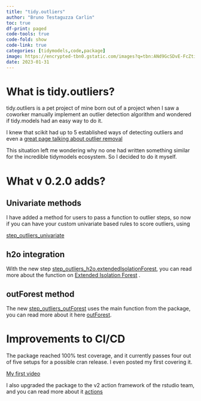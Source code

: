 ```yaml
---
title: "tidy.outliers"
author: "Bruno Testaguzza Carlin"
toc: true
df-print: paged
code-tools: true
code-fold: show
code-link: true
categories: [tidymodels,code,package]
image: https://encrypted-tbn0.gstatic.com/images?q=tbn:ANd9GcSDvE-FcZtiyIvEPBjf_UGXqeEOXh-iVx2K3g&usqp=CAU
date: 2023-01-31
---
```


# What is tidy.outliers?

tidy.outliers is a pet project of mine born out of a project when I saw a coworker manually implement an outlier detection algorithm and wondered if tidy.models had an easy way to do it.

I knew that scikit had up to 5 established ways of detecting outliers and even a [great page talking about outlier removal](https://scikit-learn.org/stable/modules/outlier_detection.html "great page talking about outlier removal")

This situation left me wondering why no one had written something similar for the incredible tidymodels ecosystem. So I decided to do it myself.

# What v 0.2.0 adds?

## Univariate methods

I have added a method for users to pass a function to outlier steps, so now if you can have your custom univariate based rules to score outliers, using

[step_outliers_univariate](https://brunocarlin.github.io/tidy.outliers/reference/step_outliers_univariate.html "step_outliers_univariate")

## h2o integration

With the new step [step_outliers_h2o.extendedIsolationForest](https://brunocarlin.github.io/tidy.outliers/reference/step_outliers_h2o.extendedIsolationForest.html "step_outliers_h2o.extendedIsolationForest"), you can read more about the function on [Extended Isolation Forest](https://docs.h2o.ai/h2o/latest-stable/h2o-docs/data-science/eif.html "Extended Isolation Forest") .

## outForest method

The new [step_outliers_outForest](https://brunocarlin.github.io/tidy.outliers/reference/step_outliers_outForest.htm "step_outliers_outForest") uses the main function from the package, you can read more about it here [outForest](https://github.com/mayer79/outForest "outForest").

# Improvements to CI/CD

The package reached 100% test coverage, and it currently passes four out of five setups for a possible cran release. I even posted my first covering it.

[My first video](https://www.youtube.com/watch?v=U_Ahxcq_6Sk "My first video")

I also upgraded the package to the v2 action framework of the rstudio team, and you can read more about it [actions](https://github.com/r-lib/actions "actions")
